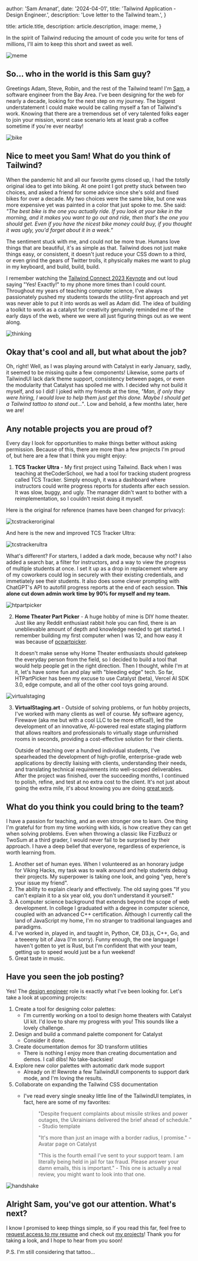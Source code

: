 
  author: 'Sam Amanat',
  date: '2024-04-01',
  title: 'Tailwind Application - Design Engineer.',
  description:
    'Love letter to the Tailwind team.',
}

  title: article.title,
  description: article.description,
  image: meme,
}


In the spirit of Tailwind reducing the amount of code you write for tens of millions, I'll aim to keep this short and sweet as well.

<Image src={meme} alt="meme" />

## So... who in the world is this Sam guy?

Greetings Adam, Steve, Robin, and the rest of the Tailwind team! I'm [Sam](https://www.saminamanat.com), a software engineer from the Bay Area. I've been designing for the web for nearly a decade, looking for the next step on my journey. The biggest understatement I could make would be calling myself a fan of Tailwind's work.
Knowing that there are a tremendous set of very talented folks eager to join your mission, worst case scenario lets at least grab a coffee sometime if you're ever nearby!

<Image src={bike} alt="bike" />


## Nice to meet you Sam! What do you think of Tailwind?

When the pandemic hit and all our favorite gyms closed up, I had the *totally* original idea to get into biking. At one point I got pretty stuck between two choices, and asked a friend for some advice since she's sold and fixed bikes for over a decade.
My two choices were the same bike, but one was more expensive yet was painted in a color that just spoke to me. She said: *"The best bike is the one you actually ride. If you look at your bike in the morning, and it makes you want to go out and ride, then that's the one you should get. Even if you have the nicest bike money could buy, if you thought it was ugly, you'd forget about it in a week."*

The sentiment stuck with me, and could not be more true. Humans love things that are beautiful, it's as simple as that. Tailwind does not just make things easy, or consistent, it doesn't just reduce your CSS down to a third, or even grind the gears of Twitter trolls, it physically makes me want to plug in my keyboard, and build, build, build.

I remember watching the [Tailwind Connect 2023 Keynote](https://youtu.be/CLkxRnRQtDE) and out loud saying "Yes! Exactly!" to my phone more times than I could count. Throughout my years of teaching computer science,
I've always passionately pushed my students towards the utility-first approach and yet was never able to put it into words as well as Adam did. The idea of building a toolkit to work as a catalyst for creativity genuinely 
reminded me of the early days of the web, where we were all just figuring things out as we went along.

<Image src={thinking} alt="thinking" />

## Okay that's cool and all, but what about the job?

Oh, right! Well, as I was playing around with Catalyst in early January, sadly, it seemed to be missing quite a few components! Likewise, some parts of TailwindUI lack dark theme support, consistency between pages, or even the modularity that Catalyst has spoiled me with. I decided why not build it myself, and so I did! I joked with my friends at the time, *"Man, if only they were hiring, I would love to help them just get this done. Maybe I should get a Tailwind tattoo to stand out..."*. Low and behold, a few months later, here we are!

## Any notable projects you are proud of?

Every day I look for opportunities to make things better without asking permission. Because of this, there are more than a few projects I'm proud of, but here are a few that I think you might enjoy:

1. **TCS Tracker Ultra** - My first project using Tailwind. Back when I was teaching at theCoderSchool, we had a tool for tracking student progress called TCS Tracker. Simply enough, it was a dashboard where instructors could write progress reports for students after each session. It was slow, buggy, and ugly. The manager didn't want to bother with a reimplementation, so I couldn't resist doing it myself.

Here is the original for reference (names have been changed for privacy):

<Image src={tcstrackeroriginal} alt="tcstrackeroriginal" />

And here is the new and improved TCS Tracker Ultra:

<Image src={tcstrackerultra} alt="tcstrackerultra" />

What's different? For starters, I added a dark mode, because why not? I also added a search bar, a filter for instructors, and a way to view the progress of multiple students at once. I set it up as a drop in replacement where any of my coworkers could log in securely with their existing credentials, and immetiately see their students. It also does some clever prompting with ChatGPT's API to autofill progress reports at the end of each session. **This alone cut down admin work time by 90% for myself and my team.**

<Image src={htpartpicker} alt="htpartpicker" />

2. **Home Theater Part Picker** - A huge hobby of mine is DIY home theater. Just like any Reddit enthusiast rabbit hole you can find, there is an uneblievable amount of depth and knowledge needed to get started. I remember building my first computer when I was 12, and how easy it was because of [pcpartpicker](https://pcpartpicker.com/).

    It doesn't make sense why Home Theater enthusiasts should gatekeep the everyday person from the field, so I decided to build a tool that would help people get in the right direction. Then I thought, while I'm at it, let's have some fun and play with "bleeding edge" tech. So far, HTPartPicker has been my excuse to use Catalyst (beta), Vercel AI SDK 3.0, edge compute, and all of the other cool toys going around.

<Image src={virtualstaging} alt="virtualstaging" />

3. **VirtualStaging.art** - Outside of solving problems, or fun hobby projects, I've worked with many clients as well of course. My software agency, Firewave (aka me but with a cool LLC to be more offical!), led the development of an innovative, AI-powered real estate staging platform that allows realtors and
professionals to virtually stage unfurnished rooms in seconds, providing a cost-effective solution for their clients.

    Outside of teaching over a hundred individual students, I've spearheaded the development of high-profile, enterprise-grade web applications by directly liaising with clients,
understanding their needs, and translating technical requirements into well-scoped deliverables. After the project was finished, over the succeeding months, I continued to polish, refine, and test at no extra cost to the client. It's not just about going the extra mile, it's about knowing you are doing [great work](https://paulgraham.com/greatwork.html).


## What do you think you could bring to the team?

I have a passion for teaching, and an even stronger one to learn. One thing I'm grateful for from my time working with kids, is how creative they can get when solving problems. Even when throwing a classic like FizzBuzz or TwoSum at a third grader, I would never fail to be surprised by their approach. I have a deep belief that everyone, regardless of experience, is worth learning from.

1. Another set of human eyes. When I volunteered as an honorary judge for Viking Hacks, my task was to walk around and help students debug their projects. My superpower is taking one look, and going "yep, here's your issue my friend".
2. The ability to explain clearly and effectively. The old saying goes "If you can't explain it to a six year old, you don't understand it yourself."
3. A computer science background that extends beyond the scope of web development. In college I graduated with a degree in computer science, coupled with an advanced C++ certification. Although I currently call the land of JavaScript my home, I'm no stranger to traditional languages and paradigms.
4. I've worked in, played in, and taught in, Python, C#, D3.js, C++, Go, and a teeeeny bit of Java (I'm sorry). Funny enough, the one language I haven't gotten to yet is Rust, but I'm confident that with your team, getting up to speed would just be a fun weekend!
5. Great taste in music.

## Have you seen the job posting?

Yes! The [design engineer](https://tailwindcss.com/careers/design-engineer) role is exactly what I've been looking for. Let's take a look at upcoming projects:

1. Create a tool for designing color palettes:
    - I'm currently working on a tool to design home theaters with Catalyst UI kit. I'd love to share my progress with you! This sounds like a lovely challenge.
2. Design and build a command palette component for Catalyst
    - Consider it done.
3. Create documentation demos for 3D transform utilities
    - There is nothing I enjoy more than creating documentation and demos. I call dibs! No take-backsies!
4. Explore new color palettes with automatic dark mode support
    - Already on it! Rewrote a few TailwindUI components to support dark mode, and I'm loving the results.
5. Collaborate on expanding the Tailwind CSS documentation
    - I've read every single sneaky little line of the TailwindUI templates, in fact, here are some of my favorites:
      <blockquote>
      "Despite frequent complaints about missile strikes and power outages, the Ukrainians delivered the brief ahead of schedule." - Studio template

      "It's more than just an image with a border radius, I promise." - Avatar page on Catalyst

      "This is the fourth email I’ve sent to your support team. I am literally being held in jail for tax fraud. Please answer your damn emails, this is important." - This one is actually a real review, you might want to look into that one.
      </blockquote>


<Image src={handshake} alt="handshake" />

## Alright Sam, you've got our attention. What's next?

I know I promised to keep things simple, so if you read this far, feel free to [request access to my resume](https://drive.google.com/file/d/1zOdYBn-na3qvpF1o7gS9gmBLWk8epZ20/view?usp=sharing) and check out [my projects](https://www.saminamanat.com/projects)! Thank you for taking a look, and I hope to hear from you soon!

P.S. I'm still considering that tattoo...